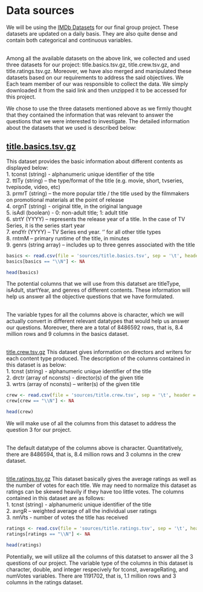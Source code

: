 # Data sources

We will be using the [IMDb Datasets](https://www.imdb.com/interfaces/) for our final group project. These datasets are updated on a daily basis. They are also quite dense and contain both categorical and continuous variables.<br/><br/>

Among all the available datasets on the above link, we collected and used three datasets for our project: title.basics.tsv.gz, title.crew.tsv.gz, and title.ratings.tsv.gz. Moreover, we have also merged and manipulated these datasets based on our requirements to address the said objectives. We Each team member of our was responsible to collect the data. We simply downloaded it from the said link and then unzipped it to be accessed for this project. <br/>

We chose to use the three datasets mentioned above as we firmly thought that they contained the information that was relevant to answer the questions that we were interested to investigate. The detailed information about the datasets that we used is described below:<br/>

## [title.basics.tsv.gz](https://datasets.imdbws.com/title.basics.tsv.gz)
This dataset provides the basic information about different contents as displayed below:<br/>
1. tconst (string) - alphanumeric unique identifier of the title<br/>
2. ttlTy (string) – the type/format of the title (e.g. movie, short, tvseries, tvepisode, video, etc)<br/>
3. prmrT (string) – the more popular title / the title used by the filmmakers on promotional materials at the point of release<br/>
4. orgnT (string) - original title, in the original language<br/>
5. isAdl (boolean) - 0: non-adult title; 1: adult title<br/>
6. strtY (YYYY) – represents the release year of a title. In the case of TV Series, it is the series start year<br/>
7. endYr (YYYY) – TV Series end year. ‘\N’ for all other title types<br/>
8. rntmM – primary runtime of the title, in minutes<br/>
9. genrs (string array) – includes up to three genres associated with the title<br/>

```r
basics <- read.csv(file = 'sources/title.basics.tsv', sep = '\t', header = TRUE, fill = TRUE, na.strings = "NA")
basics[basics == "\\N"] <- NA
```

```r
head(basics)
```

The potential columns that we will use from this datatset are titleType, isAdult, startYear, and genres of different contents. These information will help us answer all the objective questions that we have formulated.<br/><br/>

The variable types for all the columns above is character, which we will actually convert in different relevant datatypes that would help us answer our questions. Moreover, there are a total of 8486592 rows, that is, 8.4 million rows and 9 columns in the basics dataset.<br/><br/>



[title.crew.tsv.gz](https://datasets.imdbws.com/title.crew.tsv.gz)
This dataset gives information on directors and writers for each content type produced. The description of the columns contained in this dataset is as below:<br/>
1. tcnst (string) - alphanumeric unique identifier of the title<br/>
2. drctr (array of nconsts) - director(s) of the given title<br/>
3. wrtrs (array of nconsts) – writer(s) of the given title<br/>

```r
crew <- read.csv(file = 'sources/title.crew.tsv', sep = '\t', header = TRUE, fill = TRUE, na.strings = "NA")
crew[crew == "\\N"] <- NA
```

```r
head(crew)
```
We will make use of all the columns from this dataset to address the question 3 for our project.<br/><br/>

The default datatype of the columns above is character. Quantitatively, there are 8486594, that is, 8.4 million rows and 3 columns in the crew dataset.<br/><br/>



[title.ratings.tsv.gz](https://datasets.imdbws.com/title.ratings.tsv.gz)
This dataset basically gives the average ratings as well as the number of votes for each title. We may need to normalize this dataset as ratings can be skewed heavily if they have too little votes. The columns contained in this dataset are as follows:<br/>
1. tcnst (string) - alphanumeric unique identifier of the title<br/>
2. avrgR – weighted average of all the individual user ratings<br/>
3. nmVts - number of votes the title has received<br/>

```r
ratings <- read.csv(file = 'sources/title.ratings.tsv', sep = '\t', header = TRUE, fill = TRUE, na.strings = "NA")
ratings[ratings == "\\N"] <- NA
```

```r
head(ratings)
```
Potentially, we will utilize all the columns of this datatset to answer all the 3 questions of our project. The variable type of the columns in this dataset is character, double, and integer respecively for tconst, averageRating, and numVotes variables. There are 1191702, that is, 1.1 million rows and 3 columns in the ratings dataset.